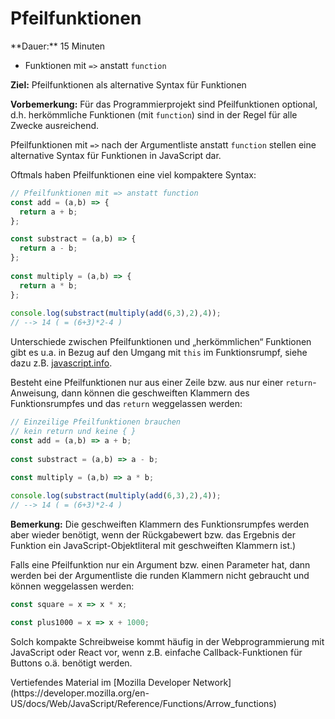 
# Pfeilfunktionen

<Callout>
  **Dauer:** 15 Minuten

  - Funktionen mit `=>` anstatt `function`
  
  **Ziel:** Pfeilfunktionen als alternative Syntax
  für Funktionen
</Callout>

**Vorbemerkung:** Für das Programmierprojekt
sind Pfeilfunktionen optional, d.h. herkömmliche 
Funktionen (mit `function`) sind in der Regel 
für alle Zwecke ausreichend. 

Pfeilfunktionen mit `=>` nach der Argumentliste 
anstatt `function` stellen eine alternative Syntax 
für Funktionen in JavaScript dar.

Oftmals haben Pfeilfunktionen eine viel kompaktere 
Syntax:

```js
// Pfeilfunktionen mit => anstatt function
const add = (a,b) => { 
  return a + b; 
};

const substract = (a,b) => { 
  return a - b; 
};
	
const multiply = (a,b) => { 
  return a * b; 
};
	
console.log(substract(multiply(add(6,3),2),4));
// --> 14 ( = (6+3)*2-4 )
```

Unterschiede zwischen Pfeilfunktionen und 
„herkömmlichen“ Funktionen gibt es u.a. in Bezug 
auf den Umgang mit `this` im Funktionsrumpf, siehe 
dazu z.B. [javascript.info](https://javascript.info/arrow-functions#arrow-functions-have-no-this).

Besteht eine Pfeilfunktionen nur aus einer Zeile bzw. 
aus nur einer `return`-Anweisung, dann können die 
geschweiften Klammern des Funktionsrumpfes und das 
`return` weggelassen werden:

```js
// Einzeilige Pfeilfunktionen brauchen 
// kein return und keine { }	
const add = (a,b) => a + b;
	
const substract = (a,b) => a - b;

const multiply = (a,b) => a * b;
	
console.log(substract(multiply(add(6,3),2),4));
// --> 14 ( = (6+3)*2-4 )
```

**Bemerkung:** Die geschweiften Klammern des 
Funktionsrumpfes werden aber wieder benötigt, wenn 
der Rückgabewert bzw. das Ergebnis der Funktion ein
JavaScript-Objektliteral mit geschweiften Klammern 
ist.) 

Falls eine Pfeilfunktion nur ein Argument bzw. 
einen Parameter hat, dann werden bei der 
Argumentliste die runden Klammern nicht gebraucht 
und können weggelassen werden: 

```js
const square = x => x * x;

const plus1000 = x => x + 1000;
```

Solch kompakte Schreibweise kommt häufig in der 
Webprogrammierung mit JavaScript oder React vor, 
wenn z.B. einfache Callback-Funktionen für Buttons 
o.ä. benötigt werden. 

<Callout type="info">
Vertiefendes Material im [Mozilla Developer Network](https://developer.mozilla.org/en-US/docs/Web/JavaScript/Reference/Functions/Arrow_functions)
</Callout>
